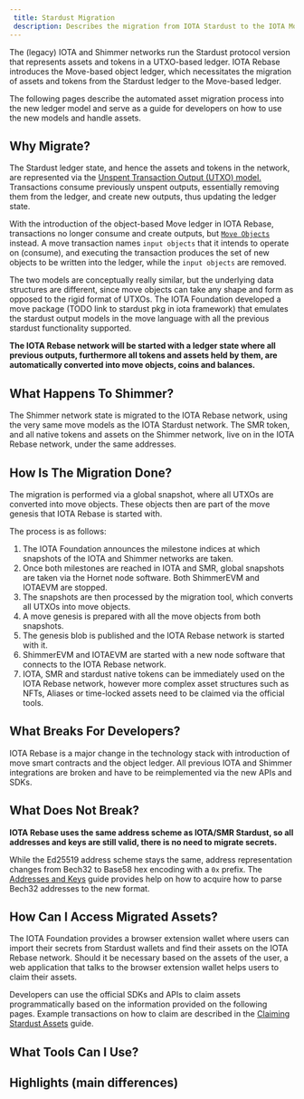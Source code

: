 ```yaml
---
 title: Stardust Migration
 description: Describes the migration from IOTA Stardust to the IOTA Move-based ledger.
---
```


The (legacy) IOTA and Shimmer networks run the Stardust protocol version that represents assets and tokens in a UTXO-based ledger.
IOTA Rebase introduces the Move-based object ledger, which necessitates the migration of assets and tokens from the Stardust
ledger to the Move-based ledger.

The following pages describe the automated asset migration process into the new ledger model and serve as a guide for
developers on how to use the new models and handle assets.

## Why Migrate?

The Stardust ledger state, and hence the assets and tokens in the network, are represented via the [Unspent Transaction Output (UTXO) model.](https://github.com/iotaledger/tips/blob/main/tips/TIP-0020/tip-0020.md#utxo)
Transactions consume previously unspent outputs, essentially removing them from the ledger, and create new outputs, thus updating the ledger state.

With the introduction of the object-based Move ledger in IOTA Rebase, transactions no longer consume and create outputs,
but [`Move Objects`](../concepts/object-model.mdx) instead. A move transaction names `input objects` that it intends to operate on (consume), and executing
the transaction produces the set of new objects to be written into the ledger, while the `input objects` are removed.

The two models are conceptually really similar, but the underlying data structures are different, since move objects can
take any shape and form as opposed to the rigid format of UTXOs. The IOTA Foundation developed a move package (TODO link to stardust pkg in iota framework)
that emulates the stardust output models in the move language with all the previous stardust functionality supported.

**The IOTA Rebase network will be started with a ledger state where all previous outputs, furthermore all tokens and assets held
 by them, are automatically converted into move objects, coins and balances.**

## What Happens To Shimmer?

The Shimmer network state is migrated to the IOTA Rebase network, using the very same move models as the IOTA Stardust network.
The SMR token, and all native tokens and assets on the Shimmer network, live on in the IOTA Rebase network, under the same
addresses.

## How Is The Migration Done?

The migration is performed via a global snapshot, where all UTXOs are converted into move objects. These objects then
are part of the move genesis that IOTA Rebase is started with.

The process is as follows:
 1. The IOTA Foundation announces the milestone indices at which snapshots of the IOTA and Shimmer networks are taken.
 2. Once both milestones are reached in IOTA and SMR, global snapshots are taken via the Hornet node software. Both ShimmerEVM and IOTAEVM are stopped.
 3. The snapshots are then processed by the migration tool, which converts all UTXOs into move objects.
 4. A move genesis is prepared with all the move objects from both snapshots.
 5. The genesis blob is published and the IOTA Rebase network is started with it.
 6. ShimmerEVM and IOTAEVM are started with a new node software that connects to the IOTA Rebase network.
 7. IOTA, SMR and stardust native tokens can be immediately used on the IOTA Rebase network, however more complex asset
    structures such as NFTs, Aliases or time-locked assets need to be claimed via the official tools.

## What Breaks For Developers?

IOTA Rebase is a major change in the technology stack with introduction of move smart contracts and the object ledger.
All previous IOTA and Shimmer integrations are broken and have to be reimplemented via the new APIs and SDKs.

## What Does Not Break?

**IOTA Rebase uses the same address scheme as IOTA/SMR Stardust, so all addresses and keys are still valid, there is no
need to migrate secrets.**

While the Ed25519 address scheme stays the same, address representation changes from Bech32 to Base58 hex encoding with
 a `0x` prefix. The [Addresses and Keys](./stardust/addresses.mdx) guide provides help on how to acquire how to parse Bech32 addresses to the new format.

## How Can I Access Migrated Assets?

The IOTA Foundation provides a browser extension wallet where users can import their secrets from Stardust wallets and
find their assets on the IOTA Rebase network. Should it be necessary based on the assets of the user, a web application
that talks to the browser extension wallet helps users to claim their assets.

Developers can use the official SDKs and APIs to claim assets programmatically based on the information provided on the
following pages. Example transactions on how to claim are described in the [Claiming Stardust Assets](./stardust/claiming.mdx) guide.

## What Tools Can I Use?

## Highlights (main differences)